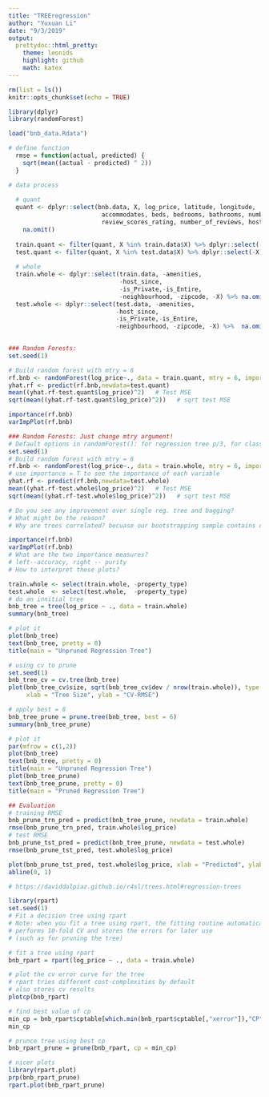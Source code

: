 ```yaml
---
title: "TREEregression"
author: "Yuxuan Li"
date: "9/3/2019"
output:
  prettydoc::html_pretty:
    theme: leonids
    highlight: github
    math: katex
---
```


```r
rm(list = ls())
knitr::opts_chunk$set(echo = TRUE)

library(dplyr)
library(randomForest)

load("bnb_data.Rdata")

# define function
  rmse = function(actual, predicted) {
    sqrt(mean((actual - predicted) ^ 2))
  }

# data process
  
  # quant
  quant <- dplyr::select(bnb.data, X, log_price, latitude, longitude, 
                          accommodates, beds, bedrooms, bathrooms, number_of_amenities,
                          review_scores_rating, number_of_reviews, host_response_rate) %>%
    na.omit()
  
  train.quant <- filter(quant, X %in% train.data$X) %>% dplyr::select(-X)
  test.quant <- filter(quant, X %in% test.data$X) %>% dplyr::select(-X)
  
  # whole 
  train.whole <- dplyr::select(train.data, -amenities, 
                               -host_since,
                               -is_Private,-is_Entire,
                               -neighbourhood, -zipcode, -X) %>% na.omit()
  test.whole <- dplyr::select(test.data, -amenities, 
                              -host_since,
                              -is_Private,-is_Entire,
                              -neighbourhood, -zipcode, -X) %>%  na.omit()
  

```


```r

### Random Forests: 
set.seed(1)

# Build random forest with mtry = 6
rf.bnb <- randomForest(log_price~., data = train.quant, mtry = 6, importance = TRUE)
yhat.rf <- predict(rf.bnb,newdata=test.quant)
mean((yhat.rf-test.quant$log_price)^2)   # Test MSE
sqrt(mean((yhat.rf-test.quant$log_price)^2))   # sqrt test MSE

importance(rf.bnb)
varImpPlot(rf.bnb)

```




```r
### Random Forests: Just change mtry argument!
# Default options in randomForest(): for regression tree p/3, for classification tree sqrt(p)
set.seed(1)
# Build random forest with mtry = 6
rf.bnb <- randomForest(log_price~., data = train.whole, mtry = 6, importance = TRUE)
# use importance = T to see the importance of each variable 
yhat.rf <- predict(rf.bnb,newdata=test.whole)
mean((yhat.rf-test.whole$log_price)^2)   # Test MSE
sqrt(mean((yhat.rf-test.whole$log_price)^2))   # sqrt test MSE

# Do you see any improvement over single reg. tree and bagging? 
# What might be the reason?
# Why are trees correlated? becuase our bootstrapping sample contains overlapping obs, sort of correlated. 

importance(rf.bnb)
varImpPlot(rf.bnb)
# What are the two importance measures?
# left--accuracy, right -- purity
# How to interpret these plots?

```


```r
train.whole <- select(train.whole, -property_type)
test.whole  <- select(test.whole,  -property_type)
# do an innitial tree
bnb_tree = tree(log_price ~ ., data = train.whole)
summary(bnb_tree)

# plot it
plot(bnb_tree)
text(bnb_tree, pretty = 0)
title(main = "Unpruned Regression Tree")

# using cv to prune
set.seed(1)
bnb_tree_cv = cv.tree(bnb_tree)
plot(bnb_tree_cv$size, sqrt(bnb_tree_cv$dev / nrow(train.whole)), type = "b",
     xlab = "Tree Size", ylab = "CV-RMSE")

# apply best = 8
bnb_tree_prune = prune.tree(bnb_tree, best = 6)
summary(bnb_tree_prune)

# plot it
par(mfrow = c(1,2))
plot(bnb_tree)
text(bnb_tree, pretty = 0)
title(main = "Unpruned Regression Tree")
plot(bnb_tree_prune)
text(bnb_tree_prune, pretty = 0)
title(main = "Pruned Regression Tree")

## Evaluation
# training RMSE
bnb_prune_trn_pred = predict(bnb_tree_prune, newdata = train.whole)
rmse(bnb_prune_trn_pred, train.whole$log_price)
# test RMSE
bnb_prune_tst_pred = predict(bnb_tree_prune, newdata = test.whole)
rmse(bnb_prune_tst_pred, test.whole$log_price)

plot(bnb_prune_tst_pred, test.whole$log_price, xlab = "Predicted", ylab = "Actual")
abline(0, 1)
```

```r
# https://daviddalpiaz.github.io/r4sl/trees.html#regression-trees

library(rpart)
set.seed(1)
# Fit a decision tree using rpart
# Note: when you fit a tree using rpart, the fitting routine automatically
# performs 10-fold CV and stores the errors for later use 
# (such as for pruning the tree)

# fit a tree using rpart
bnb_rpart = rpart(log_price ~ ., data = train.whole)

# plot the cv error curve for the tree
# rpart tries different cost-complexities by default
# also stores cv results
plotcp(bnb_rpart)

# find best value of cp
min_cp = bnb_rpart$cptable[which.min(bnb_rpart$cptable[,"xerror"]),"CP"]
min_cp

# prunce tree using best cp
bnb_rpart_prune = prune(bnb_rpart, cp = min_cp)

# nicer plots
library(rpart.plot)
prp(bnb_rpart_prune)
rpart.plot(bnb_rpart_prune)
```